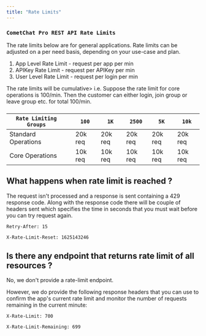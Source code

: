 ```yaml
---
title: "Rate Limits"
---
```




### `CometChat Pro REST API Rate Limits`

<Note>

The rate limits below are for general applications. Rate limits can be adjusted on a per need basis, depending on your use-case and plan.

</Note>

1. App Level Rate Limit - request per app per min
2. APIKey Rate Limit - request per APIKey per min
3. User Level Rate Limit - request per login per min

<Note>

The rate limits will be cumulative> i.e. Suppose the rate limit for core operations is 100/min. Then the customer can either login, join group or leave group etc. for total 100/min.

</Note>

###

| `Rate Limiting Groups` |   | `100`   | `1K`    | `2500`  | `5K`    | `10k`   |
| ---------------------- | - | ------- | ------- | ------- | ------- | ------- |
| Standard Operations    |   | 20k req | 20k req | 20k req | 20k req | 20k req |
| Core Operations        |   | 10k req | 10k req | 10k req | 10k req | 10k req |

## What happens when rate limit is reached ?

The request isn't processed and a response is sent containing a 429 response code. Along with the response code there will be couple of headers sent which specifies the time in seconds that you must wait before you can try request again.

`Retry-After: 15`

`X-Rate-Limit-Reset: 1625143246`

## Is there any endpoint that returns rate limit of all resources ?

No, we don't provide a rate-limit endpoint.

However, we do provide the following response headers that you can use to confirm the app's current rate limit and monitor the number of requests remaining in the current minute:

`X-Rate-Limit: 700`

`X-Rate-Limit-Remaining: 699`
